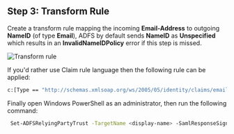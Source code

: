 ## Step 3: Transform Rule

Create a transform rule mapping the incoming **Email-Address** to outgoing **NameID** (of type **Email**), ADFS by default sends **NameID** as **Unspecified** which results in an **InvalidNameIDPolicy** error if this step is missed.

![Transform rule](https://boxyhq.com/assets/images/nameid-email-30ecd25eb89ec4ed4bc997302962a77d.png)

If you'd rather use Claim rule language then the following rule can be applied:

```sh
c:[Type == "http://schemas.xmlsoap.org/ws/2005/05/identity/claims/emailaddress"] => issue(Type = "http://schemas.xmlsoap.org/ws/2005/05/identity/claims/nameidentifier", Issuer = c.Issuer, OriginalIssuer = c.OriginalIssuer, Value = c.Value, ValueType = c.ValueType, Properties["http://schemas.xmlsoap.org/ws/2005/05/identity/claimproperties/format"] = "urn:oasis:names:tc:SAML:1.1:nameid-format:emailAddress");
```

Finally open Windows PowerShell as an administrator, then run the following command:

```sh
 Set-ADFSRelyingPartyTrust -TargetName <display-name> -SamlResponseSignature "MessageAndAssertion"
```

<Footer />
